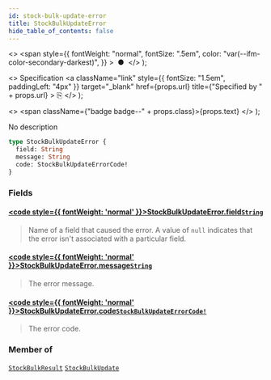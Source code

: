 ```yaml
---
id: stock-bulk-update-error
title: StockBulkUpdateError
hide_table_of_contents: false
---
```


  <>
    <span
      style={{
        fontWeight: "normal",
        fontSize: ".5em",
        color: "var(--ifm-color-secondary-darkest)",
      }}
    >
      &nbsp;●&nbsp;
    </span>
  </>
);

  <>
    Specification
    <a
      className="link"
      style={{ fontSize: "1.5em", paddingLeft: "4px" }}
      target="\_blank"
      href={props.url}
      title={"Specified by " + props.url}
    >
      ⎘
    </a>
  </>
);

  <>
    <span className={"badge badge--" + props.class}>{props.text}</span>
  </>
);

No description

```graphql
type StockBulkUpdateError {
  field: String
  message: String
  code: StockBulkUpdateErrorCode!
}
```

### Fields

#### [<code style={{ fontWeight: 'normal' }}>StockBulkUpdateError.<b>field</b></code>](#)<Bullet />[`String`](../../api-reference/scalars/string) <Badge class="secondary" text="scalar"/>

> Name of a field that caused the error. A value of `null` indicates that the error isn't associated with a particular field.

#### [<code style={{ fontWeight: 'normal' }}>StockBulkUpdateError.<b>message</b></code>](#)<Bullet />[`String`](../../api-reference/scalars/string) <Badge class="secondary" text="scalar"/>

> The error message.

#### [<code style={{ fontWeight: 'normal' }}>StockBulkUpdateError.<b>code</b></code>](#)<Bullet />[`StockBulkUpdateErrorCode!`](../../api-reference/enums/stock-bulk-update-error-code) <Badge class="secondary" text="non-null"/> <Badge class="secondary" text="enum"/>

> The error code.

### Member of

[`StockBulkResult`](../../api-reference/objects/stock-bulk-result) <Badge class="secondary" text="object"/><Bullet />[`StockBulkUpdate`](../../api-reference/objects/stock-bulk-update) <Badge class="secondary" text="object"/>
